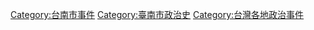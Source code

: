 [[Category:台南市事件|Category:台南市事件]]
[[Category:臺南市政治史|Category:臺南市政治史]]
[[Category:台灣各地政治事件|Category:台灣各地政治事件]]
